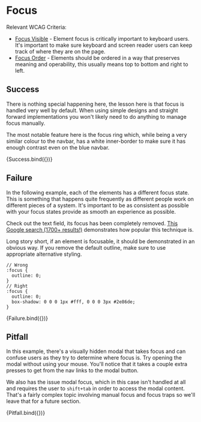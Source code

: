 
<Meta title='Accessibility/02. Focus' />

# Focus

Relevant WCAG Criteria:

- [Focus Visible](https://www.w3.org/TR/UNDERSTANDING-WCAG20/navigation-mechanisms-focus-visible.html) -
  Element focus is critically important to keyboard users. It's important to make sure keyboard and screen reader users can
  keep track of where they are on the page.
- [Focus Order](https://www.w3.org/TR/UNDERSTANDING-WCAG20/navigation-mechanisms-focus-order.html) -
  Elements should be ordered in a way that preserves meaning and operability, this usually means top to bottom and right to left.

## Success

There is nothing special happening here, the lesson here is that focus is handled very well by default.
When using simple designs and straight forward implementations you won't likely need to do anything to
manage focus manually.

The most notable feature here is the focus ring which, while being a very similar colour to the navbar,
has a white inner-border to make sure it has enough contrast even on the blue navbar.

<Canvas>
  <Story name='Success'>{Success.bind({})}</Story>
</Canvas>

## Failure

In the following example, each of the elements has a different focus state. This is something that happens
quite frequently as different people work on different pieces of a system. It's important to be as consistent
as possible with your focus states provide as smooth an experience as possible.

Check out the text field, its focus has been completely removed.
[This Google search (1700+ results!)](https://www.google.com/search?q=site%3Astackoverflow.com+remove+focus+ring&oq=site%3Astackoverflow.com+remove+focus+ring)
demonstrates how popular this technique is.

Long story short, if an element is focusable, it should be demonstrated in an obvious way.
If you remove the default outline, make sure to use appropriate alternative styling.

```
// Wrong
:focus {
  outline: 0;
}
// Right
:focus {
  outline: 0;
  box-shadow: 0 0 0 1px #fff, 0 0 0 3px #2e86de;
}
```

<Canvas>
  <Story name='Failure'>{Failure.bind({})}</Story>
</Canvas>

## Pitfall

In this example, there's a visually hidden modal that takes focus and can confuse users as they try
to determine where focus is. Try opening the modal without using your mouse. You'll notice that it takes
a couple extra presses to get from the nav links to the modal button.

We also has the issue modal focus, which in this case isn't handled at all and requires the user to `shift+tab`
in order to access the modal content. That's a fairly complex topic involving manual focus and focus traps
so we'll leave that for a future section.

<Canvas>
  <Story name='Pitfall'>{Pitfall.bind({})}</Story>
</Canvas>
